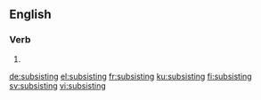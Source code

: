 ==English==

===Verb===
{{head|en|present participle}}

# {{present participle of|subsist|lang=en|nocat=1}}

[[de:subsisting]]
[[el:subsisting]]
[[fr:subsisting]]
[[ku:subsisting]]
[[fi:subsisting]]
[[sv:subsisting]]
[[vi:subsisting]]
